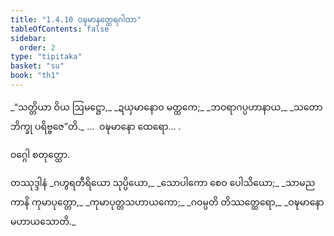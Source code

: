 ```yaml
---
title: "1.4.10 ဝဍ္ဎမာနတ္ထေရဂါထာ"
tableOfContents: false
sidebar:
  order: 2
type: "tipitaka"
basket: "su"
book: "th1"
---
```



<DynamicBreadcrumb />

<Division number="40" book="th1">

<Paragraph number="90" type="verses" book="th1">
_“သတ္တိယာ ဝိယ ဩမဋ္ဌော,_  
_ဍယှမာနောဝ မတ္ထကေ;_  
_ဘဝရာဂပ္ပဟာနာယ,_  
_သတော ဘိက္ခု ပရိဗ္ဗဇေ”တိ._  


</Paragraph>
</Division>

<Paragraph number="91" type="center" book="th1">
…  ဝဍ္ဎမာနော ထေရော… .

  
ဝဂ္ဂေါ စတုတ္ထော.



</Paragraph>

<Paragraph number="92" type="center" book="th1">
တဿုဒ္ဒါနံ


</Paragraph>

<Paragraph number="93" type="verses" book="th1">
_ဂဟွရတီရိယော သုပ္ပိယော,_  
_သောပါကော စေဝ ပေါသိယော;_  
_သာမညကာနိ ကုမာပုတ္တော,_  
_ကုမာပုတ္တသဟာယကော;_  
_ဂဝမ္ပတိ တိဿတ္ထေရော,_  
_ဝဍ္ဎမာနော မဟာယသောတိ._
</Paragraph>
